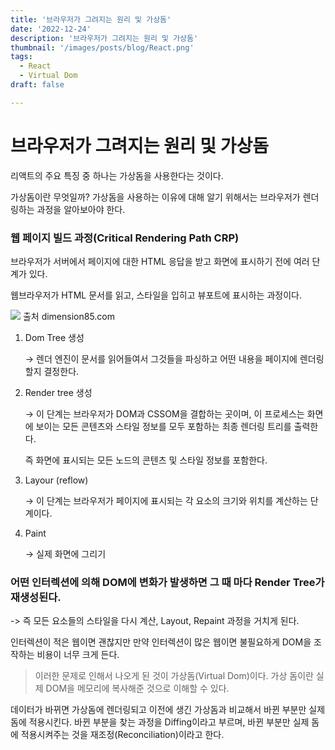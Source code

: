 ```yaml
---
title: '브라우저가 그려지는 원리 및 가상돔'
date: '2022-12-24'
description: '브라우저가 그려지는 원리 및 가상돔'
thumbnail: '/images/posts/blog/React.png'
tags: 
  - React
  - Virtual Dom
draft: false

---
```


# 브라우저가 그려지는 원리 및 가상돔

리액트의 주요 특징 중 하나는 가상돔을 사용한다는 것이다. 

가상돔이란 무엇일까? 가상돔을 사용하는 이유에 대해 알기 위해서는 브라우저가 렌더링하는 과정을 알아보아야 한다. 

### 웹 페이지 빌드 과정(Critical Rendering Path CRP)

브라우저가 서버에서 페이지에 대한 HTML 응답을 받고 화면에 표시하기 전에 여러 단계가 있다. 

웹브라우저가 HTML 문서를 읽고, 스타일을 입히고 뷰포트에 표시하는 과정이다. 

![](https://velog.velcdn.com/images/junmieee_/post/4d8a73f1-a3a7-44db-b5c9-3592fc3d023f/image.png)
출처 dimension85.com


1. Dom Tree 생성
    
    → 렌더 엔진이 문서를 읽어들여서 그것들을 파싱하고 어떤 내용을 페이지에 렌더링할지 결정한다. 
    
2. Render tree 생성
    
    → 이 단계는 브라우저가 DOM과 CSSOM을 결합하는 곳이며, 이 프로세스는 화면에 보이는 모든 콘텐츠와 스타일 정보를 모두 포함하는 최종 렌더링 트리를 출력한다. 
    
    즉 화면에 표시되는 모든 노드의 콘텐츠 및 스타일 정보를 포함한다. 
    
3. Layour (reflow)
    
    → 이 단계는 브라우저가 페이지에 표시되는 각 요소의 크기와 위치를 계산하는 단계이다. 
    

1. Paint
    
    → 실제 화면에 그리기
    

### 어떤 인터렉션에 의해 DOM에 변화가 발생하면 그 때 마다 Render Tree가 재생성된다.

-> 즉 모든 요소들의 스타일을 다시 계산, Layout, Repaint 과정을 거치게 된다.

인터렉션이 적은 웹이면 괜찮지만 만약 인터렉션이 많은 웹이면 불필요하게 DOM을 조작하는 비용이 너무 크게 든다. 

> 이러한 문제로 인해서 나오게 된 것이 가상돔(Virtual Dom)이다. 가상 돔이란 실제 DOM을 메모리에 복사해준 것으로 이해할 수 있다.

데이터가 바뀌면 가상돔에 렌더링되고 이전에 생긴 가상돔과 비교해서 바뀐 부분만 실제 돔에 적용시킨다. 바뀐 부분을 찾는 과정을 Diffing이라고 부르며, 바뀐 부분만 실제 돔에 적용시켜주는 것을 재조정(Reconciliation)이라고 한다.
